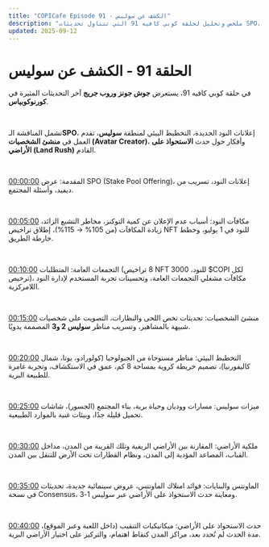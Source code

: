 ```yaml
---
title: "COPICafe Episode 91 - الكشف عن سوليس"
description: "ملخص وتحليل لحلقة كوبي كافيه 91 التي تتناول تحديثات SPO، إعلانات النود، تسريبات من مناظر سوليس، تقدم أداة إنشاء الشخصيات، وتفاصيل حدث الاستحواذ على الأراضي."
updated: 2025-09-12
---
```


# الحلقة 91 - <span className="text-orange-500">الكشف عن سوليس</span>  

في حلقة كوبي كافيه 91، يستعرض **جوش جونز وروب جريج** آخر التحديثات المثيرة في **كورنوكوبياس**.  

</br>  

تشمل المناقشة الـ**SPO**، إعلانات النود الجديدة، التخطيط البيئي لمنطقة **سوليس**، تقدم العمل في **منشئ الشخصيات (Avatar Creator)**، وأفكار حول حدث **الاستحواذ على الأراضي (Land Rush)** القادم.  

</br>  

[00:00:00](https://youtube.com/watch?v=4gczj0ZP_5s&t=0) المقدمة: عرض SPO (Stake Pool Offering)، إعلانات النود، تسريب من ديفيد، وأسئلة المجتمع.  

</br>  

[00:05:00](https://youtube.com/watch?v=4gczj0ZP_5s&t=300) مكافآت النود: أسباب عدم الإعلان عن كمية التوكنز، مخاطر التشبع الزائد، زيادة المكافآت (من 105% → 115%)، إطلاق تراخيص NFT للنود في 1 يوليو، وخطط خارطة الطريق.  

</br>  

[00:10:00](https://youtube.com/watch?v=4gczj0ZP_5s&t=600) التجمعات العامة: المتطلبات (8 تراخيص NFT للنود، 3000 $COPI لكل ترخيص)، مكافآت مشغلي التجمعات العامة، وتحسينات تجربة المستخدم لإدارة النود اللامركزية.  

</br>  

[00:15:00](https://youtube.com/watch?v=4gczj0ZP_5s&t=900) منشئ الشخصيات: تحديثات تخص اللحى والنظارات، التصويت على شخصيات شبيهة بالمشاهير، وتسريب مناظر **سوليس 2 و3** المصممة يدويًا.  

</br>  

[00:20:00](https://youtube.com/watch?v=4gczj0ZP_5s&t=1200) التخطيط البيئي: مناظر مستوحاة من الجيولوجيا (كولورادو، يوتا، شمال كاليفورنيا)، تصميم خريطة كروية بمساحة 8 كم، عمق في الاستكشاف، وتجربة غامرة للطبيعة البرية.  

</br>  

[00:25:00](https://youtube.com/watch?v=4gczj0ZP_5s&t=1500) ميزات سوليس: مسارات ووديان وحياة برية، بناء المجتمع (الجسور)، شاشات تحميل قليلة جدًا، وبيئات غنية بالموارد الطبيعية.  

</br>  

[00:30:00](https://youtube.com/watch?v=4gczj0ZP_5s&t=1800) ملكية الأراضي: المقارنة بين الأراضي الريفية وتلك القريبة من المدن، مداخل القباب، المصاعد المؤدية إلى المدن، ونظام القطارات تحت الأرض للتنقل بين المدن.  

</br>  

[00:35:00](https://youtube.com/watch?v=4gczj0ZP_5s&t=2100) الماونتس والبنايات: فوائد امتلاك الماونتس، عروض سينمائية جديدة، تحديثات في نسخة Consensus، ومعاينة حدث الاستحواذ على الأراضي عبر سوليس 1-3.  

</br>  

[00:40:00](https://youtube.com/watch?v=4gczj0ZP_5s&t=2400) حدث الاستحواذ على الأراضي: ميكانيكيات التنقيب (داخل اللعبة وعبر الموقع)، مدة الحدث لم تُحدد بعد، مراكز المدن كنقاط اهتمام، والتركيز على اختيار الأراضي البرية.  
